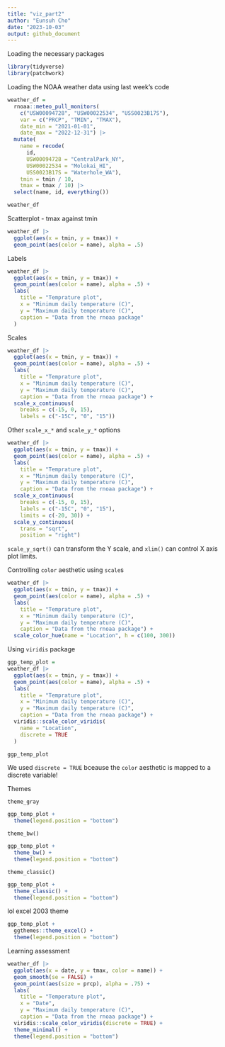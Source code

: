 ```yaml
---
title: "viz_part2"
author: "Eunsuh Cho"
date: "2023-10-03"
output: github_document
---
```


Loading the necessary packages

```r
library(tidyverse)
library(patchwork)
```

Loading the NOAA weather data using last week's code

```r
weather_df = 
  rnoaa::meteo_pull_monitors(
    c("USW00094728", "USW00022534", "USS0023B17S"),
    var = c("PRCP", "TMIN", "TMAX"), 
    date_min = "2021-01-01",
    date_max = "2022-12-31") |>
  mutate(
    name = recode(
      id, 
      USW00094728 = "CentralPark_NY", 
      USW00022534 = "Molokai_HI",
      USS0023B17S = "Waterhole_WA"),
    tmin = tmin / 10,
    tmax = tmax / 10) |>
  select(name, id, everything())

weather_df
```

Scatterplot - tmax against tmin

```r
weather_df |> 
  ggplot(aes(x = tmin, y = tmax)) +
  geom_point(aes(color = name), alpha = .5)
```

Labels

```r
weather_df |> 
  ggplot(aes(x = tmin, y = tmax)) +
  geom_point(aes(color = name), alpha = .5) +
  labs(
    title = "Temprature plot",
    x = "Minimum daily temperature (C)",
    y = "Maximum daily temperature (C)",
    caption = "Data from the rnoaa package"
  )
```

Scales

```r
weather_df |> 
  ggplot(aes(x = tmin, y = tmax)) +
  geom_point(aes(color = name), alpha = .5) +
  labs(
    title = "Temprature plot",
    x = "Minimum daily temperature (C)",
    y = "Maximum daily temperature (C)",
    caption = "Data from the rnoaa package") +
  scale_x_continuous(
    breaks = c(-15, 0, 15),
    labels = c("-15C", "0", "15"))
```

Other `scale_x_*` and `scale_y_*` options

``` r
weather_df |> 
  ggplot(aes(x = tmin, y = tmax)) +
  geom_point(aes(color = name), alpha = .5) +
  labs(
    title = "Temprature plot",
    x = "Minimum daily temperature (C)",
    y = "Maximum daily temperature (C)",
    caption = "Data from the rnoaa package") +
  scale_x_continuous(
    breaks = c(-15, 0, 15),
    labels = c("-15C", "0", "15"),
    limits = c(-20, 30)) +
  scale_y_continuous(
    trans = "sqrt",
    position = "right")
```
`scale_y_sqrt()` can transform the Y scale, and `xlim()` can control X axis plot limits.

Controlling `color` aesthetic using `scale`s

```r
weather_df |> 
  ggplot(aes(x = tmin, y = tmax)) +
  geom_point(aes(color = name), alpha = .5) +
  labs(
    title = "Temprature plot",
    x = "Minimum daily temperature (C)",
    y = "Maximum daily temperature (C)",
    caption = "Data from the rnoaa package") +
  scale_color_hue(name = "Location", h = c(100, 300))
```

Using `viridis` package

```r
ggp_temp_plot =
weather_df |> 
  ggplot(aes(x = tmin, y = tmax)) +
  geom_point(aes(color = name), alpha = .5) +
  labs(
    title = "Temprature plot",
    x = "Minimum daily temperature (C)",
    y = "Maximum daily temperature (C)",
    caption = "Data from the rnoaa package") +
  viridis::scale_color_viridis(
    name = "Location",
    discrete = TRUE
  )

ggp_temp_plot
```
We used `discrete = TRUE` bceause the `color` aesthetic is mapped to a discrete variable!

Themes

`theme_gray`
```r
ggp_temp_plot +
  theme(legend.position = "bottom")
```

`theme_bw()`
```r
ggp_temp_plot +
  theme_bw() +
  theme(legend.position = "bottom")
```

`theme_classic()`
```r
ggp_temp_plot +
  theme_classic() +
  theme(legend.position = "bottom")
```

lol excel 2003 theme
```r
ggp_temp_plot +
  ggthemes::theme_excel() +
  theme(legend.position = "bottom")
```

Learning assessment
```r
weather_df |> 
  ggplot(aes(x = date, y = tmax, color = name)) +
  geom_smooth(se = FALSE) +
  geom_point(aes(size = prcp), alpha = .75) +
  labs(
    title = "Temperature plot",
    x = "Date",
    y = "Maximum daily temperature (C)",
    caption = "Data from the rnoaa package") +
  viridis::scale_color_viridis(discrete = TRUE) +
  theme_minimal() +
  theme(legend.position = "bottom")
```





